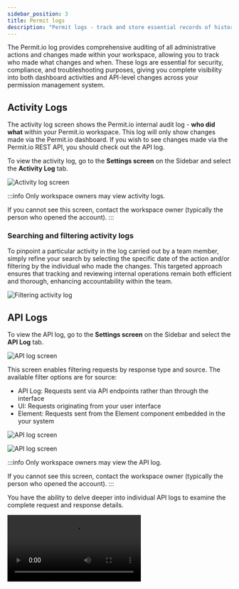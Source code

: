 ```yaml
---
sidebar_position: 3
title: Permit logs
description: "Permit logs - track and store essential records of histories, status changes and actions for permissions."
---
```





The Permit.io log provides comprehensive auditing of all administrative actions and changes made within your workspace, allowing you to track who made what changes and when.
These logs are essential for security, compliance, and troubleshooting purposes, giving you complete visibility into both dashboard activities and API-level changes across your permission management system.


## Activity Logs

The activity log screen shows the Permit.io internal audit log - **who did what** within your Permit.io workspace.
This log will only show changes made via the Permit.io dashboard.
If you wish to see changes made via the Permit.io REST API, you should check out the API log.

To view the activity log, go to the **Settings screen** on the Sidebar and select the **Activity Log** tab.

![Activity log screen](/ui-videos/workspace-settings/activity-logs.png)

:::info
Only workspace owners may view activity logs.

If you cannot see this screen, contact the workspace owner (typically the person who opened the account).
:::

### Searching and filtering activity logs

To pinpoint a particular activity in the log carried out by a team member, simply refine your search by selecting the
specific date of the action and/or filtering by the individual who made the changes. This targeted approach ensures
that tracking and reviewing internal operations remain both efficient and thorough, enhancing accountability within the team.

![Filtering activity log](/ui-videos/workspace-settings/filtering-activity-log.png)

## API Logs

To view the API log, go to the **Settings screen** on the Sidebar and select the **API Log** tab.

![API log screen](/ui-videos/workspace-settings/api-log-screen.png)


This screen enables filtering requests by response type and source. The available filter options are for source:

- API Log: Requests sent via API endpoints rather than through the interface
- UI: Requests originating from your user interface
- Element: Requests sent from the Element component embedded in the your system

![API log screen](/ui-videos/workspace-settings/api-log-screen-source.png)


![API log screen](/ui-videos/workspace-settings/api-log-screen-select.png)



:::info
Only workspace owners may view the API log.

If you cannot see this screen, contact the workspace owner (typically the person who opened the account).
:::

You have the ability to delve deeper into individual API logs to examine the complete request and response details.

<video controls>
	<source src={apiLogs} />
</video>
